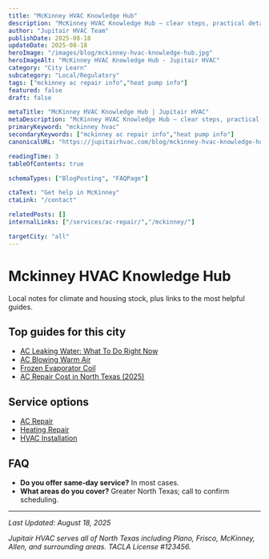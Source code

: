 ```yaml
---
title: "McKinney HVAC Knowledge Hub"
description: "McKinney HVAC Knowledge Hub — clear steps, practical detail, and when to call a pro in North Texas."
author: "Jupitair HVAC Team"
publishDate: 2025-08-18
updateDate: 2025-08-18
heroImage: "/images/blog/mckinney-hvac-knowledge-hub.jpg"
heroImageAlt: "McKinney HVAC Knowledge Hub - Jupitair HVAC"
category: "City Learn"
subcategory: "Local/Regulatory"
tags: ["mckinney ac repair info","heat pump info"]
featured: false
draft: false

metaTitle: "McKinney HVAC Knowledge Hub | Jupitair HVAC"
metaDescription: "McKinney HVAC Knowledge Hub — clear steps, practical detail, and when to call a pro in North Texas."
primaryKeyword: "mckinney hvac"
secondaryKeywords: ["mckinney ac repair info","heat pump info"]
canonicalURL: "https://jupitairhvac.com/blog/mckinney-hvac-knowledge-hub"

readingTime: 3
tableOfContents: true

schemaTypes: ["BlogPosting", "FAQPage"]

ctaText: "Get help in McKinney"
ctaLink: "/contact"

relatedPosts: []
internalLinks: ["/services/ac-repair/","/mckinney/"]

targetCity: "all"
---
```



# Mckinney HVAC Knowledge Hub

Local notes for climate and housing stock, plus links to the most helpful guides.


## Top guides for this city
- [AC Leaking Water: What To Do Right Now](/learn/ac-leaking-water-what-to-do)
- [AC Blowing Warm Air](/learn/ac-blowing-warm-air)
- [Frozen Evaporator Coil](/learn/frozen-evaporator-coil)
- [AC Repair Cost in North Texas (2025)](/learn/ac-repair-cost-north-texas-2025)



<BlogCTA variant="inline" />

## Service options
- [AC Repair](/services/ac-repair/)
- [Heating Repair](/services/heating-repair/)
- [HVAC Installation](/services/hvac-installation/)


## FAQ
- **Do you offer same‑day service?** In most cases.
- **What areas do you cover?** Greater North Texas; call to confirm scheduling.

---

<BlogCTA variant="end" />

*Last Updated: August 18, 2025*

*Jupitair HVAC serves all of North Texas including Plano, Frisco, McKinney, Allen, and surrounding areas. TACLA License #123456.*
